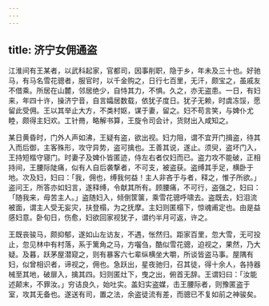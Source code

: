 ```yaml
---
---
---
```

title: 济宁女佣通盗
---



江淮间有王某者，以武科起家，官都司，因事削职，隐于乡，年未及三十也。好驰马，有马名雪花骢者，服官时，以千金购之，日行七百里，无汗，颇宝之，虽戚友不借乘。所居在山麓，邻居绝少，自恃其力，不惧。久之，亦无盗患。一日，有妇来，年四十许，操济宁音，自言孀居数载，依犹子度日。犹子无赖，时虞冻馁，愿留此受佣。王以其举止大方，不类村妪，谋于妻，留之。妇不苟言笑，与婢仆尤睦，颇得主妇欢。工针黹，略解书算，王旋令司会计，货财出入咸知之。

某日黄昏时，门外人声如沸，王疑有盗，欲出视。妇力阻，谓不宜开门揖盗，待其入而后御，主客殊形，攻守异势，盗可擒也。王善其说，遂止。须臾，盗坏门入，王持短楷守寝门。时妻子及婢仆皆匿迹，侍左右者仅妇而已。盗力攻不能破，正相持间，王腰际陡痛，似有人自后袭撃者，不可支，被盗获。盗缚其手足，横卧于地。次及妇，妇曰：「我，佣也，缚我何益！主人非吝于与者，释之，惟子所欲。」盗问王，所答亦如妇言，遂释缚，令献其所有。顾腰痛，不可行，盗强之，妇曰：「随我来，毋苦主人。」盗随妇入，倾倒筐箧，乘雪花骢呼啸去。盗既去，妇泪流被面，谓主人受无妄灾，扶登榻，为之抚摩。主妇则匿榻下，惊魂甫定也。由是益感妇意。卧旬日，伤愈，妇欲回家视犹子，谓约半月可返，许之。

王既丧骏马，颇抑郁，遂如山左访友，不遇，怅然归。距家百里，忽大雪，无可投止，忽见林中有村落，系于篱角之马，方囓刍，酷似雪花骢，迫视之，果然，乃大疑。及暮，跃茅屋潜窥之，则有暴客六七辈纵横坐大嚼，所谈皆盗马事。屋隅有妇，似曾相识者，谛视之，佣也。急跃出，星夜驰归，召其徒，得十余人，各持器械至其地，破扉入，擒其四。妇则匿灶下，曳之出，俯首无辞。王谓妇曰：「汝能述颠末，不罪汝。」穷诘良久，始吐实。盖妇实盗媒，击王腰际者，则豫匿盗于室，攻其无备也。遂送有司，置之法，余盗徒流有差，而骢已不复如前之神骏矣。
